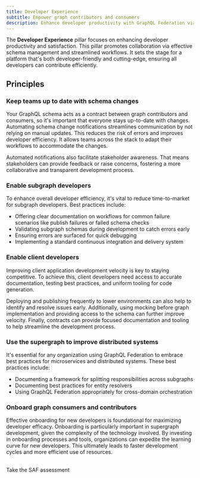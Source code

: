 ```yaml
---
title: Developer Experience
subtitle: Empower graph contributors and consumers
description: Enhance developer productivity with GraphQL Federation via streamlined workflows, effective schema management, and comprehensive onboarding.
---
```


The **Developer Experience** pillar focuses on enhancing developer productivity and satisfaction.
This pillar promotes collaboration via effective schema management and streamlined workflows.
It sets the stage for a platform that's both developer-friendly and cutting-edge, ensuring all developers can contribute efficiently.

## Principles

### Keep teams up to date with schema changes

Your GraphQL schema acts as a contract between graph contributors and consumers, so it's important that everyone stays up-to-date with changes.
Automating schema change notifications streamlines communication by not relying on manual updates.
This reduces the risk of errors and improves developer efficiency.
It allows teams across the stack to adapt their workflows to accommodate the changes.

Automated notifications also facilitate stakeholder awareness.
That means stakeholders can provide feedback or raise concerns, fostering a more collaborative and transparent development process.

### Enable subgraph developers

To enhance overall developer efficiency, it's vital to reduce time-to-market for subgraph developers.
Best practices include:

- Offering clear documentation on workflows for common failure scenarios like publish failures or failed schema checks
- Validating subgraph schemas during development to catch errors early
- Ensuring errors are surfaced for quick debugging
- Implementing a standard continuous integration and delivery system

### Enable client developers

Improving client application development velocity is key to staying competitive.
To achieve this, client developers need access to accurate documentation, testing best practices, and uniform tooling for code generation.

Deploying and publishing frequently to lower environments can also help to identify and resolve issues early.
Additionally, using mocking before graph implementation and providing access to the schema can further improve velocity. Finally, contracts can provide focused documentation and tooling to help streamline the development process.

### Use the supergraph to improve distributed systems

It's essential for any organization using GraphQL Federation to embrace best practices for microservices and distributed systems.
These best practices include:

- Documenting a framework for splitting responsibilities across subgraphs
- Documenting best practices for entity resolvers
- Using GraphQL Federation appropriately for cross-domain orchestration

### Onboard graph consumers and contributors

Effective onboarding for new developers is foundational for maximizing developer efficacy.
Onboarding is particularly important in supergraph development, given the complexity of the technology involved.
By investing in onboarding processes and tools, organizations can expedite the learning curve for new developers.
This ultimately leads to faster development cycles and more efficient use of resources.

<br />
<TrackableButton
  size="md"
  colorScheme="navy"
  href="https://saf.apollographql.com/"
  eventName="content_saf"
>
  Take the SAF assessment
</TrackableButton>
